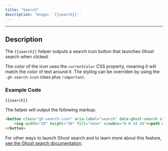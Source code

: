 ```yaml
---
title: "Search"
description: 'Usage: `{{search}}`'
---
```


***

## Description

The `{{search}}` helper outputs a search icon button that launches Ghost search when clicked.

The color of the icon uses the `currentColor` CSS property, meaning it will match the color of text around it. The styling can be overriden by using the `.gh-search-icon` class plus `!important`.

### Example Code

```html
{{search}}
```

The helper will output the following markup:

```html
<button class="gh-search-icon" aria-label="search" data-ghost-search style="display: inline-flex; justify-content: center; align-items: center; width: 32px; height: 32px; padding: 0; border: 0; color: inherit; background-color: transparent; cursor: pointer; outline: none;">
    <svg width="20" height="20" fill="none" viewBox="0 0 24 24"><path d="M14.949 14.949a1 1 0 0 1 1.414 0l6.344 6.344a1 1 0 0 1-1.414 1.414l-6.344-6.344a1 1 0 0 1 0-1.414Z" fill="currentColor"/><path d="M10 3a7 7 0 1 0 0 14 7 7 0 0 0 0-14Zm-9 7a9 9 0 1 1 18 0 9 9 0 0 1-18 0Z" fill="currentColor"/></svg>
</button>
```

For other ways to launch Ghost search and to learn more about this feature, [see the Ghost search documentation](https://ghost.org/docs/themes/search/).